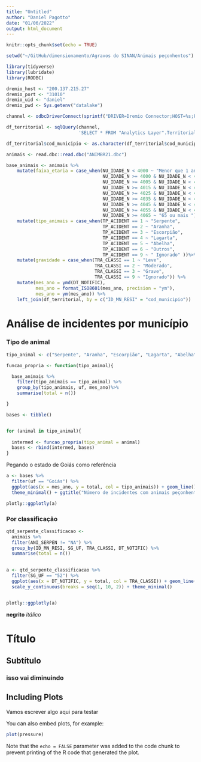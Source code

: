 ```yaml
---
title: "Untitled"
author: "Daniel Pagotto"
date: "01/06/2022"
output: html_document
---
```


```r
knitr::opts_chunk$set(echo = TRUE)

setwd("~/GitHub/dimensionamento/Agravos do SINAN/Animais peçonhentos")

library(tidyverse)
library(lubridate)
library(RODBC)

dremio_host <- "200.137.215.27"
dremio_port <- "31010"
dremio_uid <- "daniel"
dremio_pwd <- Sys.getenv("datalake")

channel <- odbcDriverConnect(sprintf("DRIVER=Dremio Connector;HOST=%s;PORT=%s;UID=%s;PWD=%s;AUTHENTICATIONTYPE=Basic Authentication;CONNECTIONTYPE=Direct", dremio_host, dremio_port, dremio_uid, dremio_pwd))

```


```r

df_territorial <- sqlQuery(channel, 
                           'SELECT * FROM "Analytics Layer".Territorial."Municípios - Hierarquia Completa"')

df_territorial$cod_municipio <- as.character(df_territorial$cod_municipio)

animais <- read.dbc::read.dbc("ANIMBR21.dbc")

base_animais <- animais %>%  
    mutate(faixa_etaria = case_when(NU_IDADE_N < 4000 ~ "Menor que 1 ano",
                                    NU_IDADE_N >= 4000 & NU_IDADE_N < 4005 ~ "Entre 1 e 4 anos",
                                    NU_IDADE_N >= 4005 & NU_IDADE_N < 4015 ~ "Entre 5 e 14 anos",
                                    NU_IDADE_N >= 4015 & NU_IDADE_N < 4025 ~ "Entre 15 e 24 anos", 
                                    NU_IDADE_N >= 4025 & NU_IDADE_N < 4035 ~ "Entre 25 e 34 anos", 
                                    NU_IDADE_N >= 4035 & NU_IDADE_N < 4045 ~ "Entre 35 e 44 anos", 
                                    NU_IDADE_N >= 4045 & NU_IDADE_N < 4055 ~ "Entre 45 e 54 anos", 
                                    NU_IDADE_N >= 4055 & NU_IDADE_N < 4065 ~ "Entre 55 e 64 anos", 
                                    NU_IDADE_N >= 4065 ~ "65 ou mais ")) %>%
    mutate(tipo_animais = case_when(TP_ACIDENT == 1 ~ "Serpente",
                                    TP_ACIDENT == 2 ~ "Aranha", 
                                    TP_ACIDENT == 3 ~ "Escorpião",
                                    TP_ACIDENT == 4 ~ "Lagarta", 
                                    TP_ACIDENT == 5 ~ "Abelha", 
                                    TP_ACIDENT == 6 ~ "Outros",
                                    TP_ACIDENT == 9 ~ " Ignorado" ))%>%
    mutate(gravidade = case_when(TRA_CLASSI == 1 ~ "Leve", 
                                 TRA_CLASSI == 2 ~ "Moderado", 
                                 TRA_CLASSI == 3 ~ "Grave", 
                                 TRA_CLASSI == 9 ~ "Ignorado")) %>% 
    mutate(mes_ano = ymd(DT_NOTIFIC),
           mes_ano = format_ISO8601(mes_ano, precision = "ym"),
           mes_ano = ym(mes_ano)) %>% 
    left_join(df_territorial, by = c("ID_MN_RESI" = "cod_municipio"))

```
# **Análise de incidentes por município**

### Tipo de animal 

```r

tipo_animal <- c("Serpente", "Aranha", "Escorpião", "Lagarta", "Abelha")

funcao_propria <- function(tipo_animal){

  base_animais %>% 
    filter(tipo_animais == tipo_animal) %>% 
    group_by(tipo_animais, uf, mes_ano)%>%
    summarise(total = n())

}

bases <- tibble()


for (animal in tipo_animal){
  
  intermed <- funcao_propria(tipo_animal = animal)
  bases <- rbind(intermed, bases)
}

```

Pegando o estado de Goiás como referência

```r

a <- bases %>% 
  filter(uf == "Goiás") %>% 
  ggplot(aes(x = mes_ano, y = total, col = tipo_animais)) + geom_line() +
  theme_minimal() + ggtitle("Número de incidentes com animais peçonhentos em Goiás (SINAN - 2021)")

plotly::ggplotly(a)

```



### Por classificação 

```r
qtd_serpente_classificacao <- 
  animais %>% 
  filter(ANI_SERPEN != "NA") %>% 
  group_by(ID_MN_RESI, SG_UF, TRA_CLASSI, DT_NOTIFIC) %>% 
  summarise(total = n())
  

a <- qtd_serpente_classificacao %>% 
  filter(SG_UF == "52") %>% 
  ggplot(aes(x = DT_NOTIFIC, y = total, col = TRA_CLASSI)) + geom_line() +
  scale_y_continuous(breaks = seq(1, 10, 2)) + theme_minimal()


plotly::ggplotly(a)


```





**negrito**
*itálico*

# Título 
## Subtítulo
### isso vai diminuindo

## Including Plots

Vamos escrever algo aqui para testar

You can also embed plots, for example:

```r
plot(pressure)
```

Note that the `echo = FALSE` parameter was added to the code chunk to prevent printing of the R code that generated the plot.
